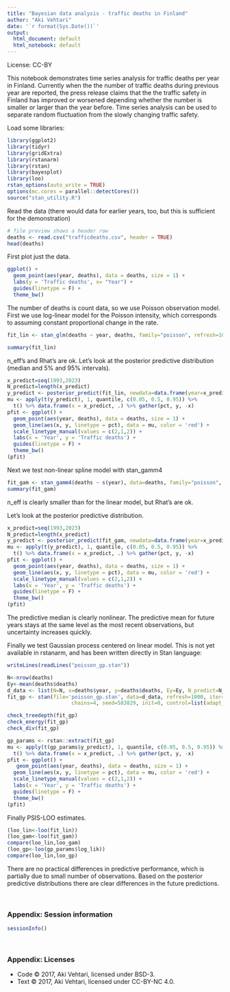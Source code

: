 ```yaml
---
title: "Bayesian data analysis - traffic deaths in Finland"
author: "Aki Vehtari"
date: '`r format(Sys.Date())`'
output:
  html_document: default
  html_notebook: default
---
```


License: CC-BY

This notebook demonstrates time series analysis for traffic deaths per year in Finland. Currently when the the number of traffic deaths during previous year are reported, the press release claims that the the traffic safety in Finland has improved or worsened depending whether the number is smaller or larger than the year before. Time series analysis can be used to separate random fluctuation from the slowly changing traffic safety. 

Load some libraries:
```r
library(ggplot2)
library(tidyr)
library(gridExtra)
library(rstanarm)
library(rstan)
library(bayesplot)
library(loo)
rstan_options(auto_write = TRUE)
options(mc.cores = parallel::detectCores())
source("stan_utility.R")
```

Read the data (there would data for earlier years, too, but this is sufficient for the demonstration)
```r
# file preview shows a header row
deaths <- read.csv("trafficdeaths.csv", header = TRUE)
head(deaths)
```

First plot just the data.
```r
ggplot() +
  geom_point(aes(year, deaths), data = deaths, size = 1) +
  labs(y = 'Traffic deaths', x= "Year") +
  guides(linetype = F) +
  theme_bw()
```

The number of deaths is count data, so we use Poisson observation model. First we use log-linear model for the Poisson intensity, which corresponds to assuming constant proportional change in the rate.
```r
fit_lin <- stan_glm(deaths ~ year, deaths, family="poisson", refresh=1000, iter=1000, chains=4, seed=583829)
```
```r
summary(fit_lin)
```

n_eff's and Rhat's are ok. Let's look at the posterior predictive distribution (median and 5% and 95% intervals).
```r
x_predict=seq(1993,2023)
N_predict=length(x_predict)
y_predict <- posterior_predict(fit_lin, newdata=data.frame(year=x_predict))
mu <- apply(t(y_predict), 1, quantile, c(0.05, 0.5, 0.95)) %>%
  t() %>% data.frame(x = x_predict, .) %>% gather(pct, y, -x)
pfit <- ggplot() +
  geom_point(aes(year, deaths), data = deaths, size = 1) +
  geom_line(aes(x, y, linetype = pct), data = mu, color = 'red') +
  scale_linetype_manual(values = c(2,1,2)) +
  labs(x = 'Year', y = 'Traffic deaths') +
  guides(linetype = F) +
  theme_bw()
(pfit)
```

Next we test non-linear spline model with stan_gamm4
```r
fit_gam <- stan_gamm4(deaths ~ s(year), data=deaths, family="poisson", refresh=1000, iter=1000, chain=4, seed=583829)
summary(fit_gam)
```

n_eff is clearly smaller than for the linear model, but Rhat's are ok.

Let's look at the posterior predictive distribution.
```r
x_predict=seq(1993,2023)
N_predict=length(x_predict)
y_predict <- posterior_predict(fit_gam, newdata=data.frame(year=x_predict))
mu <- apply(t(y_predict), 1, quantile, c(0.05, 0.5, 0.95)) %>%
  t() %>% data.frame(x = x_predict, .) %>% gather(pct, y, -x)
pfit <- ggplot() +
  geom_point(aes(year, deaths), data = deaths, size = 1) +
  geom_line(aes(x, y, linetype = pct), data = mu, color = 'red') +
  scale_linetype_manual(values = c(2,1,2)) +
  labs(x = 'Year', y = 'Traffic deaths') +
  guides(linetype = F) +
  theme_bw()
(pfit)
```

The predictive median is clearly nonlinear. The predictive mean for future years stays at the same level as the most recent observations, but uncertainty increases quickly.

Finally we test Gaussian process centered on linear model. This is not yet available in rstanarm, and has been written directly in Stan language:
```r
writeLines(readLines("poisson_gp.stan"))
```

```r
N<-nrow(deaths)
Ey<-mean(deaths$deaths)
d_data <- list(N=N, x=deaths$year, y=deaths$deaths, Ey=Ey, N_predict=N_predict, x_predict=x_predict, alpha0=2, beta0=4)
fit_gp <- stan(file='poisson_gp.stan', data=d_data, refresh=1000, iter=1000,
                     chains=4, seed=583829, init=0, control=list(adapt_delta=0.99))
```
```r
check_treedepth(fit_gp)
check_energy(fit_gp)
check_div(fit_gp)
```

```r
gp_params <- rstan::extract(fit_gp)
mu <- apply(t(gp_params$y_predict), 1, quantile, c(0.05, 0.5, 0.95)) %>%
  t() %>% data.frame(x = x_predict, .) %>% gather(pct, y, -x)
pfit <- ggplot() +
   geom_point(aes(year, deaths), data = deaths, size = 1) +
  geom_line(aes(x, y, linetype = pct), data = mu, color = 'red') +
  scale_linetype_manual(values = c(2,1,2)) +
  labs(x = 'Year', y = 'Traffic deaths') +
  guides(linetype = F) +
  theme_bw()
(pfit)
```

Finally PSIS-LOO estimates. 

```r
(loo_lin<-loo(fit_lin))
(loo_gam<-loo(fit_gam))
compare(loo_lin,loo_gam)
(loo_gp<-loo(gp_params$log_lik))
compare(loo_lin,loo_gp)
```

There are no practical differences in predictive performance, which is partially due to small number of observations. Based on the posterior predictive distributions there are clear differences in the future predictions.

<br />

### Appendix: Session information

```r
sessionInfo()
```

<br />


### Appendix: Licenses

* Code &copy; 2017, Aki Vehtari, licensed under BSD-3.
* Text &copy; 2017, Aki Vehtari, licensed under CC-BY-NC 4.0.
